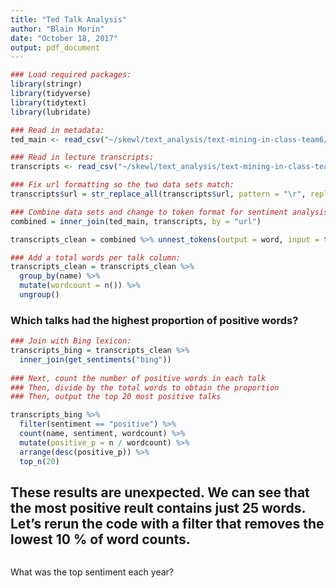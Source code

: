 ```yaml
---
title: "Ted Talk Analysis"
author: "Blain Morin"
date: "October 18, 2017"
output: pdf_document
---
```


```r
### Load required packages:
library(stringr)
library(tidyverse)
library(tidytext)
library(lubridate)
```

```r
### Read in metadata:
ted_main <- read_csv("~/skewl/text_analysis/text-mining-in-class-team6/TedTalks/ted_main.csv")

### Read in lecture transcripts:
transcripts <- read_csv("~/skewl/text_analysis/text-mining-in-class-team6/TedTalks/transcripts.csv")

### Fix url formatting so the two data sets match:
transcripts$url = str_replace_all(transcripts$url, pattern = "\r", replacement = "")
```

```r
### Combine data sets and change to token format for sentiment analysis:
combined = inner_join(ted_main, transcripts, by = "url")

transcripts_clean = combined %>% unnest_tokens(output = word, input = transcript)

### Add a total words per talk column:
transcripts_clean = transcripts_clean %>%
  group_by(name) %>%
  mutate(wordcount = n()) %>%
  ungroup()
```


### Which talks had the highest proportion of positive words?

```r
### Join with Bing lexicon:
transcripts_bing = transcripts_clean %>%
  inner_join(get_sentiments("bing"))
  
### Next, count the number of positive words in each talk
### Then, divide by the total words to obtain the proportion
### Then, output the top 20 most positive talks

transcripts_bing %>%
  filter(sentiment == "positive") %>%
  count(name, sentiment, wordcount) %>%
  mutate(positive_p = n / wordcount) %>%
  arrange(desc(positive_p)) %>%
  top_n(20)
```

## These results are unexpected. We can see that the most positive reult contains just 25 words. Let's rerun the code with a filter that removes the lowest 10 % of word counts.

```r


```




What was the top sentiment each year?






